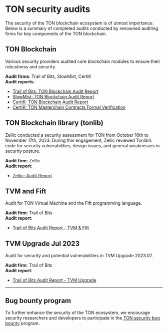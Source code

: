 
# TON security audits

The security of the TON blockchain ecosystem is of utmost importance. Below is a summary of completed audits conducted by renowned auditing firms for key components of the TON blockchain.

## TON Blockchain

Various security providers audited core blockchain modules to ensure their robustness and security.

**Audit firms**: Trail of Bits, SlowMist, CertiK\
**Audit reports**:

* [Trail of Bits: TON Blockchain Audit Report](https://docs.ton.org/audits/TON_Blockchain_ToB.pdf)
* [SlowMist: TON Blockchain Audit Report](https://docs.ton.org/audits/TON_Blockchain_SlowMist.pdf)
* [CertiK: TON Blockchain Audit Report](https://docs.ton.org/audits/TON_Blockchain_CertiK.pdf)
* [CertiK: TON Masterchain Contracts Formal Verification](https://docs.ton.org/audits/TON_Blockchain_Formal_Verification_CertiK.pdf)

## TON Blockchain library (tonlib)

Zellic conducted a security assessment for TON from October 16th to November 17th, 2023. During this engagement, Zellic reviewed Tonlib’s code for security vulnerabilities, design issues, and general weaknesses in security posture.

**Audit firm**: Zellic\
**Audit report**:

* [Zellic: Audit Report](https://docs.ton.org/audits/TON_Blockchain_tonlib_Zellic.pdf)

## TVM and Fift

Audit for TON Virtual Machine and the Fift programming language.

**Audit firm**: Trail of Bits\
**Audit report**:

* [Trail of Bits Audit Report - TVM & Fift](https://docs.ton.org/audits/TVM_and_Fift_ToB.pdf)

## TVM Upgrade Jul 2023

Audit for security and potential vulnerabilities in TVM Upgrade 2023.07.

**Audit firm**: Trail of Bits\
**Audit report**:

* [Trail of Bits Audit Report - TVM Upgrade](https://docs.ton.org/audits/TVM_Upgrade_ToB_2023.pdf)

---

## Bug bounty program

To further enhance the security of the TON ecosystem, we encourage security researchers and developers to participate in the [TON security bug bounty](https://github.com/ton-blockchain/bug-bounty) program.

<Feedback />
